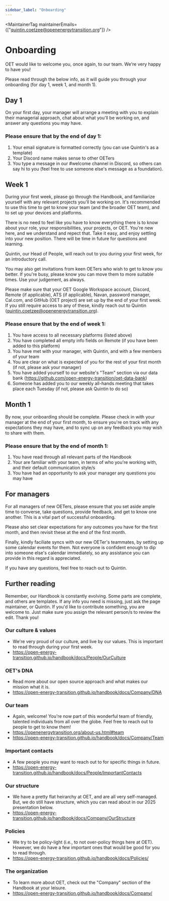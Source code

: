 ```yaml
---
sidebar_label: "Onboarding"
---
```



<MaintainerTag maintainerEmails={["quintin.coetzee@openenergytransition.org"]} />

# Onboarding

OET would like to welcome you, once again, to our team. We're very happy to have you!

Please read through the below info, as it will guide you through your onboarding (for day 1, week 1, and month 1).

## Day 1

On your first day, your manager will arrange a meeting with you to explain their managerial approach, chat about what you'll be working on, and answer any questions you may have.

### Please ensure that by the end of day 1:

1. Your email signature is formatted correctly (you can use Quintin's as a template) 
2. Your Discord name makes sense to other OETers
3. You type a message in our #welcome channel in Discord, so others can say hi to you (feel free to use someone else's message as a foundation).

## Week 1

During your first week, please go through the Handbook, and familiarize yourself with any relevant projects you'll be working on. It's recommended to use this time to get to know your team (and the broader OET team), and to set up your devices and platforms.

There is no need to feel like you have to know everything there is to know about your role, your responsibilities, your projects, or OET. You're new here, and we understand and repect that. Take it easy, and enjoy settling into your new position. There will be time in future for questions and learning.

Quintin, our Head of People, will reach out to you during your first week, for an introductory call.

You may also get invitations from keen OETers who wish to get to know you better. If you're busy, please know you can move them to more suitable times. Use your judgement, as always.

Please make sure that your OET Google Workspace account, Discord, Remote (if applicable), ATS (if applicable), Navan, password manager, Cal.com, and GitHub (OET project) are set up by the end of your first week. If you still require access to any of these, kindly reach out to Quintin (quintin.coetzee@openenergytransition.org).

### Please ensure that by the end of week 1:

1. You have access to all necessary platforms (listed above)
2. You have completed all empty info fields on Remote (if you have been added to this platform)
3. You have met with your manager, with Quintin, and with a few members of your team
4. You are clear on what is expected of you for the rest of your first month (if not, please ask your manager)
5. You have added yourself to our website's "Team" section via our data bank (https://github.com/open-energy-transition/oet-data-bank)
6. Someone has added you to our weekly all-hands meeting that takes place each Tuesday (if not, please ask Quintin to do so)

## Month 1

By now, your onboarding should be complete. Please check in with your manager at the end of your first month, to ensure you're on track with any expectations they may have, and to sync up on any feedback you may wish to share with them.

### Please ensure that by the end of month 1:

1. You have read through all relevant parts of the Handbook
2. Your are familiar with your team, in terms of who you're working with, and their default communication style/s
3. You have had an opportunity to ask your manager any questions you may have

## For managers

For all managers of new OETers, please ensure that you set aside ample time to converse, take questions, provide feedback, and get to know one another. This is a vital part of successful onboarding.

Please also set clear expectations for any outcomes you have for the first month, and then revisit these at the end of the first month.

Finally, kindly faciliate syncs with our new OETer's teammates, by setting up some calendar events for them. Not everyone is confident enough to dip into someone else's calendar immediately, so any assistance you can provide in this regard is appreciated.

If you have any questions, feel free to reach out to Quintin.

## Further reading

Remember, our Handbook is constantly evolving. Some parts are complete, and others are templates. If any info you need is missing, just ask the page maintainer, or Quintin. If you'd like to contribute something, you are welcome to. Just make sure you assign the relevant person/s to review the edit. Thank you!

### Our culture & values
- We're very proud of our culture, and live by our values. This is important to read through during your first week.
- https://open-energy-transition.github.io/handbook/docs/People/OurCulture

### OET's DNA
- Read more about our open source approach and what makes our mission what it is.
- https://open-energy-transition.github.io/handbook/docs/Company/DNA

### Our team
- Again, welcome! You're now part of this wonderful team of friendly, talented individuals from all over the globe. Feel free to reach out to people to get to know them!
- https://openenergytransition.org/about-us.html#team
- https://open-energy-transition.github.io/handbook/docs/Company/Team

### Important contacts
- A few people you may want to reach out to for specific things in future.
- https://open-energy-transition.github.io/handbook/docs/People/ImportantContacts

### Our structure
- We have a pretty flat heirarchy at OET, and are all very self-managed. But, we do still have structure, which you can read about in our 2025 presentation below.
- https://open-energy-transition.github.io/handbook/docs/Company/OurStructure

### Policies
- We try to be policy-light (i.e., to not over-policy things here at OET). However, we do have a few important ones that would be good for you to read through.
- https://open-energy-transition.github.io/handbook/docs/Policies/

### The organization
- To learn more about OET, check out the "Company" section of the Handbook at your leisure.
- https://open-energy-transition.github.io/handbook/docs/Company/
